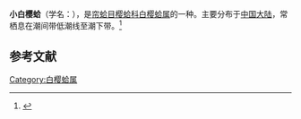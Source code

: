 {{Speciesbox
| name = 小白樱蛤
| image = 
| image_width = 
| genus = Macoma
| species = murrayi
| authority = (Grabau et King)
}}
'''小白樱蛤'''（学名：''{{lang|la|Macoma murrayi}}''），是[[帘蛤目|帘蛤目]][[樱蛤科|樱蛤科]][[白樱蛤属|白樱蛤属]]的一种。主要分布于[[中国大陆|中国大陆]]，常栖息在潮间带低潮线至潮下带。<ref>{{cite web|url=http://shell.sinica.edu.tw/chinese/shellbase_detail.php?science_no=3813|title=国际贝库：小白樱蛤|publisher=台湾贝类资料库|accessdate=2009-08-11|archive-date=2016-03-04|archive-url=https://web.archive.org/web/20160304102919/http://shell.sinica.edu.tw/chinese/shellbase_detail.php?science_no=3813|dead-url=no}}</ref>

== 参考文献 ==
{{reflist}}
{{Taxonbar|from=Q10959776}}

[[Category:白樱蛤属|Category:白樱蛤属]]